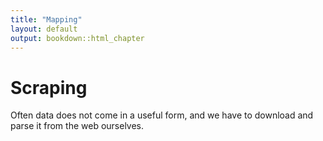 ```yaml
---
title: "Mapping"
layout: default
output: bookdown::html_chapter
---
```


# Scraping

Often data does not come in a useful form, and we have to download and parse it from the web ourselves.
